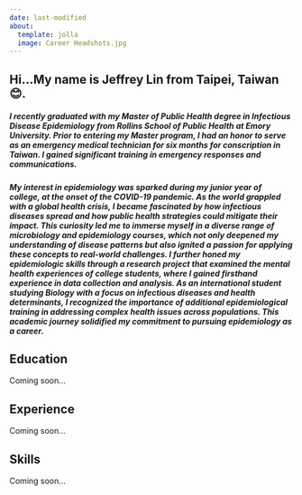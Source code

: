 ```yaml
---
date: last-modified
about:
  template: jolla
  image: Career Headshots.jpg
---
```


## Hi...My name is **Jeffrey Lin** from Taipei, Taiwan😊.

##### I recently graduated with my Master of Public Health degree in Infectious Disease Epidemiology from Rollins School of Public Health at Emory University. Prior to entering my Master program, I had an honor to serve as an emergency medical technician for six months for conscription in Taiwan. I gained significant training in emergency responses and communications.

##### My interest in epidemiology was sparked during my junior year of college, at the onset of the COVID-19 pandemic. As the world grappled with a global health crisis, I became fascinated by how infectious diseases spread and how public health strategies could mitigate their impact. This curiosity led me to immerse myself in a diverse range of microbiology and epidemiology courses, which not only deepened my understanding of disease patterns but also ignited a passion for applying these concepts to real-world challenges. I further honed my epidemiologic skills through a research project that examined the mental health experiences of college students, where I gained firsthand experience in data collection and analysis. As an international student studying Biology with a focus on infectious diseases and health determinants, I recognized the importance of additional epidemiological training in addressing complex health issues across populations. This academic journey solidified my commitment to pursuing epidemiology as a career.


## Education

Coming soon...

## Experience

Coming soon...

## Skills

Coming soon...
